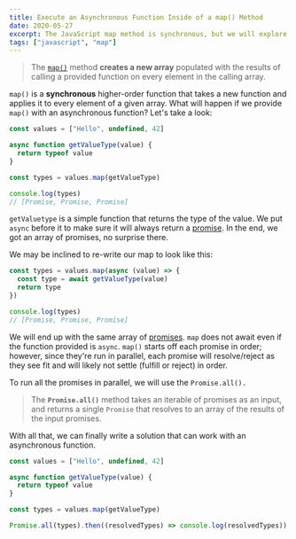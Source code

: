 ```yaml
---
title: Execute an Asynchronous Function Inside of a map() Method
date: 2020-05-27
excerpt: The JavaScript map method is synchronous, but we will explore the way to make it work with asynchronous functions as well.
tags: ["javascript", "map"]
---
```


> The [`map()`](https://developer.mozilla.org/en-US/docs/Web/JavaScript/Reference/Global_Objects/Array/map) method **creates a new array** populated with the results of calling a provided function on every element in the calling array.

`map()` is a **synchronous** higher-order function that takes a new function and applies it to every element of a given array. What will happen if we provide `map()` with an asynchronous function? Let's take a look:

```javascript
const values = ["Hello", undefined, 42]

async function getValueType(value) {
  return typeof value
}

const types = values.map(getValueType)

console.log(types)
// [Promise, Promise, Promise]
```

`getValuetype` is a simple function that returns the type of the value. We put `async` before it to make sure it will always return a [promise](https://developer.mozilla.org/en-US/docs/Web/JavaScript/Reference/Global_Objects/Promise). In the end, we got an array of promises, no surprise there.

We may be inclined to re-write our map to look like this:

```javascript
const types = values.map(async (value) => {
  const type = await getValueType(value)
  return type
})

console.log(types)
// [Promise, Promise, Promise]
```

We will end up with the same array of [promises](https://web.dev/promises/). `map` does not await even if the function provided is `async`. `map()` starts off each promise in order; however, since they're run in parallel, each promise will resolve/reject as they see fit and will likely not settle (fulfill or reject) in order.

To run all the promises in parallel, we will use the `Promise.all().`

> The **`Promise.all()`** method takes an iterable of promises as an input, and returns a single `Promise` that resolves to an array of the results of the input promises.

With all that, we can finally write a solution that can work with an asynchronous function.

```javascript
const values = ["Hello", undefined, 42]

async function getValueType(value) {
  return typeof value
}

const types = values.map(getValueType)

Promise.all(types).then((resolvedTypes) => console.log(resolvedTypes))
```
